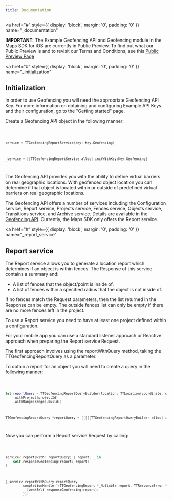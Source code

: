 ```yaml
---
title: Documentation
---
```


<a
  href="#"
  style={{ display: 'block', margin: '0', padding: '0' }}
  name="_documentation"
></a>

**IMPORTANT:** The Example Geofencing API and Geofencing module in the Maps SDK for iOS are currently
in Public Preview. To find out what our Public Preview is and to revisit our Terms and Conditions,
see this [Public Preview Page](https://developer.Example.com/public-preview)

<a
  href="#"
  style={{ display: 'block', margin: '0', padding: '0' }}
  name="_initialization"
></a>

## Initialization

In order to use Geofencing you will need the appropriate Geofencing API Key. For more information on
obtaining and configuring Example API Keys and their configuration, go to the "Getting started" page.

Create a Geofencing API object in the following manner:

<Code>

```swift
service = TTGeofencingReportService(key: Key.Geofencing)
```

```objectivec
_service = [[TTGeofencingReportService alloc] initWithKey:Key.Geofencing]
```

</Code>

The Geofencing API provides you with the ability to define virtual barriers on real geographic
locations. With geofenced object location you can determine if that object is located within or
outside of predefined virtual barriers on real geographic locations.

The Geofencing API offers a number of services including the Configuration service, Report service,
Projects service, Fences service, Objects service, Transitions service, and Archive service. Details
are available in
the [Geofencing API](https://developer.Example.com/geofencing-api/geofencing-documentation).
Currently, the Maps SDK only offers the Report service.

<a
  href="#"
  style={{ display: 'block', margin: '0', padding: '0' }}
  name="_report_service"
></a>

## Report service

The Report service allows you to generate a location report which determines if an object is within
fences. The Response of this service contains a summary and:

- A list of fences that the object/point is inside of.
- A list of fences within a specified radius that the object is not inside of.

If no fences match the Request parameters, then the list returned in the Response can be empty. The
outside fences list can only be empty if there are no more fences left in the project.

To use a Report service you need to have at least one project defined within a configuration.

For your mobile app you can use a standard listener approach or Reactive approach when preparing the
Report service Request.

The first approach involves using the reportWithQuery method, taking the TTGeofencingReportQuery as
a parameter.

To obtain a report for an object you will need to create a query in the following manner:

<Code>

```swift
let reportQuery = TTGeofencingReportQueryBuilder(location: TTLocation(coordinate: coordinate))
    .withProject(projectId)
    .withRange(range).build()
```

```objectivec
TTGeofencingReportQuery *reportQuery = [[[[[TTGeofencingReportQueryBuilder alloc] initWithLocation:[[TTLocation alloc] initWithCoordinate:coorinate]] withProject:projectId] withRange:_range] build];
```

</Code>

Now you can perform a Report service Request by calling:

<Code>

```swift
service?.report(with: reportQuery) { report, _ in
    self.responseGeofencing(report: report)
}
```

```objectivec
[_service reportWithQuery:reportQuery
         completionHandle:^(TTGeofencingReport *_Nullable report, TTResponseError *_Nullable error) {
           [weakSelf responseGeofencing:report];
         }];
```

</Code>